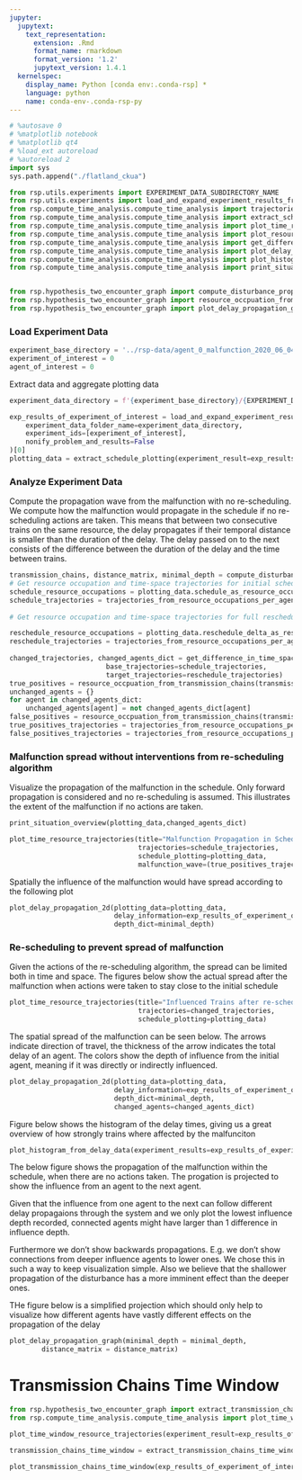```yaml
---
jupyter:
  jupytext:
    text_representation:
      extension: .Rmd
      format_name: rmarkdown
      format_version: '1.2'
      jupytext_version: 1.4.1
  kernelspec:
    display_name: Python [conda env:.conda-rsp] *
    language: python
    name: conda-env-.conda-rsp-py
---
```


```python
# %autosave 0
# %matplotlib notebook
# %matplotlib qt4
# %load_ext autoreload
# %autoreload 2
import sys
sys.path.append("./flatland_ckua")

from rsp.utils.experiments import EXPERIMENT_DATA_SUBDIRECTORY_NAME
from rsp.utils.experiments import load_and_expand_experiment_results_from_data_folder
from rsp.compute_time_analysis.compute_time_analysis import trajectories_from_resource_occupations_per_agent
from rsp.compute_time_analysis.compute_time_analysis import extract_schedule_plotting
from rsp.compute_time_analysis.compute_time_analysis import plot_time_resource_trajectories
from rsp.compute_time_analysis.compute_time_analysis import plot_resource_time_diagrams
from rsp.compute_time_analysis.compute_time_analysis import get_difference_in_time_space_trajectories
from rsp.compute_time_analysis.compute_time_analysis import plot_delay_propagation_2d
from rsp.compute_time_analysis.compute_time_analysis import plot_histogram_from_delay_data
from rsp.compute_time_analysis.compute_time_analysis import print_situation_overview


from rsp.hypothesis_two_encounter_graph import compute_disturbance_propagation_graph
from rsp.hypothesis_two_encounter_graph import resource_occpuation_from_transmission_chains
from rsp.hypothesis_two_encounter_graph import plot_delay_propagation_graph

```

### Load Experiment Data

```python
experiment_base_directory = '../rsp-data/agent_0_malfunction_2020_06_04T19_17_28/'
experiment_of_interest = 0
agent_of_interest = 0
```

Extract data and aggregate plotting data

```python
experiment_data_directory = f'{experiment_base_directory}/{EXPERIMENT_DATA_SUBDIRECTORY_NAME}'

exp_results_of_experiment_of_interest = load_and_expand_experiment_results_from_data_folder(
    experiment_data_folder_name=experiment_data_directory,
    experiment_ids=[experiment_of_interest],
    nonify_problem_and_results=False
)[0]
plotting_data = extract_schedule_plotting(experiment_result=exp_results_of_experiment_of_interest,sorting_agent_id=agent_of_interest)
```

### Analyze Experiment Data

Compute the propagation wave from the malfunction with no re-scheduling. We compute how the malfunction would propagate in the schedule if no re-scheduling actions are taken. This means that between two consecutive trains on the same resource, the delay propagates if their temporal distance is smaller than the duration of the delay. The delay passed on to the next consists of the difference between the duration of the delay and the time between trains.

```python
transmission_chains, distance_matrix, minimal_depth = compute_disturbance_propagation_graph(schedule_plotting=plotting_data)
# Get resource occupation and time-space trajectories for initial schedule
schedule_resource_occupations = plotting_data.schedule_as_resource_occupations.sorted_resource_occupations_per_agent
schedule_trajectories = trajectories_from_resource_occupations_per_agent(schedule_resource_occupations
                                                                         ,plotting_data.plotting_information)
# Get resource occupation and time-space trajectories for full reschedule

reschedule_resource_occupations = plotting_data.reschedule_delta_as_resource_occupations.sorted_resource_occupations_per_agent
reschedule_trajectories = trajectories_from_resource_occupations_per_agent(reschedule_resource_occupations,
                                                                           plotting_data.plotting_information)
changed_trajectories, changed_agents_dict = get_difference_in_time_space_trajectories(
                        base_trajectories=schedule_trajectories,
                        target_trajectories=reschedule_trajectories)
true_positives = resource_occpuation_from_transmission_chains(transmission_chains,changed_agents_dict)
unchanged_agents = {}
for agent in changed_agents_dict:
    unchanged_agents[agent] = not changed_agents_dict[agent]
false_positives = resource_occpuation_from_transmission_chains(transmission_chains,unchanged_agents)
true_positives_trajectories = trajectories_from_resource_occupations_per_agent({0:true_positives},plotting_data.plotting_information)
false_positives_trajectories = trajectories_from_resource_occupations_per_agent({0:false_positives},plotting_data.plotting_information)

```

### Malfunction spread without interventions from re-scheduling algorithm

Visualize the propagation of the malfunction in the schedule. Only forward propagation is considered and no re-scheduling is assumed. This illustrates the extent of the malfunction if no actions are taken.

```python
print_situation_overview(plotting_data,changed_agents_dict)
```

```python
plot_time_resource_trajectories(title="Malfunction Propagation in Schedule",
                                trajectories=schedule_trajectories,
                                schedule_plotting=plotting_data,
                                malfunction_wave=(true_positives_trajectories,false_positives_trajectories))
```

Spatially the influence of the malfunction would have spread according to the following plot

```python
plot_delay_propagation_2d(plotting_data=plotting_data,
                          delay_information=exp_results_of_experiment_of_interest.lateness_delta_after_malfunction,
                          depth_dict=minimal_depth)
```

### Re-scheduling to prevent spread of malfunction

Given the actions of the re-scheduling algorithm, the spread can be limited both in time and space. The figures below show the actual spread after the malfunction when actions were taken to stay close to the initial schedule

```python
plot_time_resource_trajectories(title="Influenced Trains after re-scheduling",
                                trajectories=changed_trajectories,
                                schedule_plotting=plotting_data)
```

The spatial spread of the malfunction can be seen below. The arrows indicate direction of travel, the thickness of the arrow indicates the total delay of an agent. The colors show the depth of influence from the initial agent, meaning if it was directly or indirectly influenced.

```python
plot_delay_propagation_2d(plotting_data=plotting_data,
                          delay_information=exp_results_of_experiment_of_interest.lateness_delta_after_malfunction,
                          depth_dict=minimal_depth,
                          changed_agents=changed_agents_dict)
```

Figure below shows the histogram of the delay times, giving us a great overview of how strongly trains where affected by the malfunciton

```python
plot_histogram_from_delay_data(experiment_results=exp_results_of_experiment_of_interest)
```

The below figure shows the propagation of the malfunction within the schedule, when there are no actions taken. The progation is projected to show the influence from an agent to the next agent.

Given that the influence from one agent to the next can follow different delay propagaions through the system and we only plot the lowest influence depth recorded, connected agents might have larger than 1 difference in influence depth.

Furthermore we don't show backwards propagations. E.g. we don't show connections from deeper influence agents to lower ones. We chose this in such a way to keep visualization simple. Also we believe that the shallower propagation of the disturbance has a more imminent effect than the deeper ones.

THe figure below is a simplified projection which should only help to visualize how different agents have vastly different effects on the propagation of the delay

```python
plot_delay_propagation_graph(minimal_depth = minimal_depth,
        distance_matrix = distance_matrix)
```

# Transmission Chains Time Window

```python
from rsp.hypothesis_two_encounter_graph import extract_transmission_chains_time_window,plot_transmission_chains_time_window
from rsp.compute_time_analysis.compute_time_analysis import plot_time_window_resource_trajectories
```

```python
plot_time_window_resource_trajectories(experiment_result=exp_results_of_experiment_of_interest,schedule_plotting=plotting_data)

```

```python
transmission_chains_time_window = extract_transmission_chains_time_window(experiment_result=exp_results_of_experiment_of_interest)
```

```python
plot_transmission_chains_time_window(exp_results_of_experiment_of_interest, transmission_chains_time_window)
```
